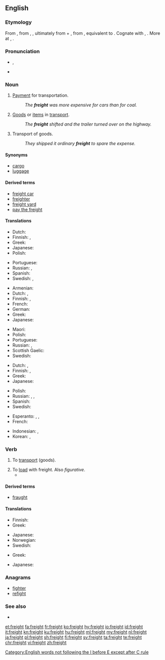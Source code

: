 ==English==

===Etymology===
From {{etyl|enm|en}} {{term|freyght|lang=enm}}, from {{etyl|dum|en}} {{term|vracht|lang=dum}}, {{etyl|gml|en}} {{term|vrecht||cost of transport|lang=gml}}, ultimately from {{etyl|gem-pro|en}} {{m|gem-pro|*fra-|pos=intensive prefix}} + {{etyl|gem-pro|en}} {{m|gem-pro|*aihtiz||possession}}, from {{etyl|ine-pro|en}} {{m|ine-pro|*eiḱ-||to possess}}, equivalent to {{prefix|for|aught|lang=en}}. Cognate with {{etyl|goh|-}} {{m|goh|frēht||earnings}}, {{etyl|ang|-}} {{term|ǣht||sc=Latinx|owndom|lang=ang}}. More at {{l|en|for-}}, {{l|en|own}}.

===Pronunciation===
* {{enPR|frāt}}, {{IPA|/freɪt/|lang=en}}
* {{rhymes|eɪt|lang=en}}

===Noun===
{{en-noun|-}}

# [[payment|Payment]] for transportation.
#: ''The '''freight''' was more expensive for cars than for coal.''
# [[goods|Goods]] or [[item]]s in [[transport]].
#: ''The '''freight''' shifted and the trailer turned over on the highway.''
# Transport of goods.
#: ''They shipped it ordinary '''freight''' to spare the expense.''

====Synonyms====
* [[cargo]]
* [[luggage]]

====Derived terms====
* [[freight car]]
* [[freighter]]
* [[freight yard]]
* [[pay the freight]]

====Translations====
{{trans-top|payment for transportation}}
* Dutch: {{t+|nl|vrachtprijs|m}}
* Finnish: {{t|fi|kuljetusmaksu}}, {{t|fi|rahtimaksu}}
* Greek: {{t+|el|ναύλος|m|tr=návlos|sc=Grek}}
* Japanese: {{t|ja|貨物輸送運賃|tr=かもつゆそううんちん, kamotsu yusō unchin|sc=Jpan}}
* Polish: {{t|pl|fracht|m}}
{{trans-mid}}
* Portuguese: {{t+|pt|frete|m}}
* Russian: {{t+|ru|фрахт|m|tr=fraxt}}, {{t|ru|плата за провоз|f|tr=pláta za provóz}}
* Spanish: {{t+|es|flete}}
* Swedish: {{t+|sv|frakt}}, {{t|sv|fraktavgift}}
{{trans-bottom}}

{{trans-top|goods}}
* Armenian: {{t+|hy|բեռ|tr=beṙ}}
* Dutch: {{t+|nl|vracht|m}}, {{t+|nl|cargo|m}}
* Finnish: {{t|fi|rahtitavara}}, {{t+|fi|rahti}}
* French: {{t+|fr|fret}}
* German: {{t+|de|Fracht|f}}
* Greek: {{t+|el|φορτίο|n|tr=fortío|sc=Grek}}
* Japanese: {{t|ja|貨物|tr=かもつ, kamotsu|sc=Jpan}}
{{trans-mid}}
* Maori: {{t|mi|utanga}}
* Polish: {{t|pl|fracht|m}}
* Portuguese: {{t+|pt|carga|f}}
* Russian: {{t+|ru|груз|m|tr=gruz}}, {{t+|ru|фрахт|m|tr=fraxt}}
* Scottish Gaelic: {{t|gd|luchd|m}}
* Swedish: {{t|sv|fraktgods}}
{{trans-bottom}}

{{trans-top|transport of goods}}
* Dutch: {{t+|nl|vracht|m}}, {{t+|nl|cargo|m}}
* Finnish: {{t+|fi|kuljetus}}, {{t+|fi|rahti}}
* Greek: {{t+|el|μεταφορά|f|tr=metaforá|sc=Grek}}
* Japanese: {{t|ja|貨物輸送|tr=かもつゆそう, kamotsu yusō|sc=Jpan}}
{{trans-mid}}
* Polish: {{t|pl|fracht|m}}
* Russian: {{t+|ru|перевозка|f|tr=perevózka}}, {{t+|ru|фрахт|m|tr=fraxt}}, {{t+|ru|транспортировка|f|tr=transportiróvka}}
* Spanish: {{t+|es|carga}}
* Swedish: {{t+|sv|frakt|c}}
{{trans-bottom}}

{{checktrans-top}}
* Esperanto: {{t-check|eo|ŝarĝo}}, {{t-check|eo|kargo}}, {{t-check|eo|frajto}}
* French: {{t+check|fr|cargo|m}}
{{trans-mid}}
* Indonesian: {{t+check|id|muat|alt=muatan}}, {{t+check|id|kargo}}
* Korean: {{t+check|ko|짐|sc=Hang}}, {{t+check|ko|바리|sc=Hang}}
{{trans-bottom}}

===Verb===
{{en-verb}}

# {{context|transitive|lang=en}} To [[transport]] (goods).
# To [[load]] with freight. Also ''figurative''.
#* {{quote-news|author=Rupert Christiansen|authorlink=Rupert Christiansen|title=English translations rarely sing|work={{w|The Daily Telegraph}} (Review)|date=1 March 2014|page=R19|passage=English National Opera is a title '''freighted''' with implications, and that first adjective promises not only a geographical reach, but a linguistic commitment too.}}

====Derived terms====
* [[fraught]]

====Translations====
{{trans-top|to transport goods}}
* Finnish: {{t|fi|rahdata}}
* Greek: {{t+|el|μεταφέρω|tr=metaféro|sc=Grek}}
{{trans-mid}}
* Japanese: {{t|ja|貨物輸送|tr=かもつゆそう, kamotsu yusō|sc=Jpan}}
* Norwegian: {{t+|no|frakte}}
* Swedish: {{t+|sv|frakta}}
{{trans-bottom}}

{{trans-top|to load with freight}}
* Greek: {{t+|el|φορτώνω|tr=fortóno|sc=Grek}}
{{trans-mid}}
* Japanese: {{t+|ja|積む|tr=つむ, tsumu|sc=Jpan}}
{{trans-bottom}}

===Anagrams===
* [[fighter#English|fighter]]
* [[refight#English|refight]]

===See also===
* {{Wikisource1911Enc Citation|Freight}}

[[Category:English words not following the I before E except after C rule]]

[[et:freight]]
[[fa:freight]]
[[fr:freight]]
[[ko:freight]]
[[hy:freight]]
[[io:freight]]
[[id:freight]]
[[it:freight]]
[[kn:freight]]
[[ku:freight]]
[[hu:freight]]
[[ml:freight]]
[[my:freight]]
[[nl:freight]]
[[ja:freight]]
[[pl:freight]]
[[sh:freight]]
[[fi:freight]]
[[sv:freight]]
[[ta:freight]]
[[te:freight]]
[[chr:freight]]
[[vi:freight]]
[[zh:freight]]